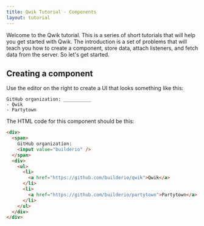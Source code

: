 ```yaml
---
title: Qwik Tutorial - Components
layout: tutorial
---
```


Welcome to the Qwik tutorial. This is a series of short tutorials that will help you get started with Qwik. The introduction is a set of problems that will teach you how to create a component, store data, attach listeners, and fetch data from the server. So let's get started.

## Creating a component

Use the editor on the right to create a UI that looks something like this:

```
GitHub organization: __________
- Qwik
- Partytown
```

The HTML code for this component should be this:
```HTML
<div>
  <span>
    GitHub organization:
    <input value="builderio" />
  </span>
  <div>
    <ul>
      <li>
        <a href="https://github.com/builderio/qwik">Qwik</a>
      </li>
      <li>
        <a href="https://github.com/builderio/partytown">Partytown</a>
      </li>
    </ul>
  </div>
</div>
```